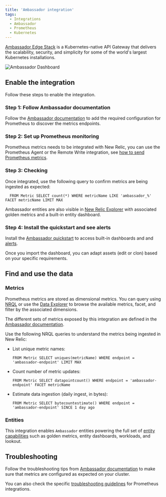 ```yaml
---
title: 'Ambassador integration'
tags:
  - Integrations
  - Ambassador
  - Prometheus
  - Kubernetes
---
```



[Ambassador Edge Stack](https://www.getambassador.io/) is a Kubernetes-native API Gateway that delivers the scalability, security, and simplicity for some of the world's largest Kubernetes installations.

<img
  title="Ambassador Dashboard"
  alt="Ambassador Dashboard"
  src={kubernetesAmbassadorDashboard}
/>

## Enable the integration

Follow these steps to enable the integration.

### Step 1: Follow Ambassador documentation

Follow the [Ambassador documentation](https://www.getambassador.io/docs/edge-stack/latest/howtos/prometheus/) to add the required configuration for Prometheus to discover the metrics endpoints.

### Step 2: Set up Prometheus monitoring

Prometheus metrics needs to be integrated with New Relic, you can use the Prometheus Agent or the Remote Write integration, see [how to send Prometheus metrics](https://docs.newrelic.com/docs/infrastructure/prometheus-integrations/get-started/send-prometheus-metric-data-new-relic/).

### Step 3: Checking

Once integrated, use the following query to confirm metrics are being ingested as expected:

```
  FROM Metric SELECT count(*) WHERE metricName LIKE 'ambassador_%' FACET metricName LIMIT MAX
```

Ambassador entities are also visible in [New Relic Explorer](/docs/new-relic-solutions/new-relic-one/core-concepts/new-relic-explorer-view-performance-across-apps-services-hosts/) with associated golden metrics and a built-in entity dashboard. 

### Step 4: Install the quickstart and see alerts

Install the [Ambassador quickstart](https://newrelic.com/instant-observability/Ambassador-quickstart) to access built-in dashboards and and [alerts](https://docs.newrelic.com/docs/alerts-applied-intelligence/new-relic-alerts/learn-alerts/introduction-alerts/).

Once you import the dashboard, you can adapt assets (edit or clon) based on your specific requirements.

## Find and use the data

### Metrics

Prometheus metrics are stored as dimensional metrics. You can query using [NRQL](/docs/telemetry-data-platform/get-data/apis/query-metric-data-type/) or use the [Data Explorer](/docs/query-your-data/explore-query-data/browse-data/introduction-data-explorer/) to browse the available metrics, facet, and filter by the associated dimensions.

The different sets of metrics exposed by this integration are defined in the [Ambassador documentation](https://www.getambassador.io/docs/edge-stack/latest/topics/running/statistics/8877-metrics/).

Use the following NRQL queries to understand the metrics being ingested in New Relic:

* List unique metric names:

  ```
  FROM Metric SELECT uniques(metricName) WHERE endpoint = 'ambassador-endpoint' LIMIT MAX
  ```

* Count number of metric updates:

  ```
  FROM Metric SELECT datapointcount() WHERE endpoint = 'ambassador-endpoint' FACET metricName
  ```

* Estimate data ingestion (daily ingest, in bytes):

	```
  FROM Metric SELECT bytecountestimate() WHERE endpoint = 'ambassador-endpoint' SINCE 1 day ago
  ```

### Entities

This integration enables `Ambassador` entities powering the full set of [entity capabilities](/docs/new-relic-solutions/new-relic-one/core-concepts/what-entity-new-relic/) such as golden metrics, entity dashboards, workloads, and lookout.

## Troubleshooting

Follow the troubleshooting tips from [Ambassador documentation](https://www.getambassador.io/docs/edge-stack/latest/topics/running/statistics/8877-metrics/) to make sure that metrics are configured as expected on your cluster.

You can also check the specific [troubleshooting guidelines](/docs/infrastructure/prometheus-integrations/troubleshooting/no-data-appears-prometheus-integration) for Prometheus integrations.